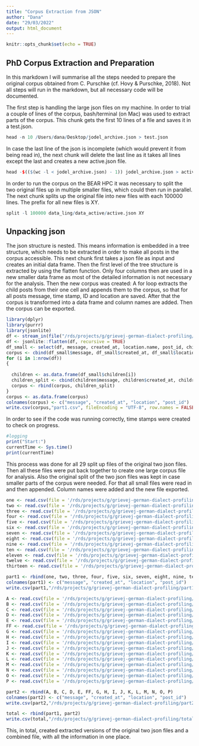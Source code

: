 ```yaml
---
title: "Corpus Extraction from JSON"
author: "Dana"
date: "29/03/2022"
output: html_document
---
```


```r
knitr::opts_chunk$set(echo = TRUE)
```

## PhD Corpus Extraction and Preparation

In this markdown I will summarise all the steps needed to prepare the original corpus obtained from C. Purschke (cf. Hovy & Purschke, 2018). Not all steps will run in the markdown, but all necessary code will be documented. 

The first step is handling the large json files on my machine. In order to trial a couple of lines of the corpus, bash/terminal (on Mac) was used to extract parts of the corpus. This chunk gets the first 10 lines of a file and saves it in a test.json.

```r
head -n 10 /Users/dana/Desktop/jodel_archive.json > test.json
```

In case the last line of the json is incomplete (which would prevent it from being read in), the next chunk will delete the last line as it takes all lines except the last and creates a new active.json file.

```r
head -$(($(wc -l < jodel_archive.json) - 1)) jodel_archive.json > active.json
```

In order to run the corpus on the BEAR HPC it was necessary to split the two original files up in multiple smaller files, which could then run in parallel. The next chunk splits up the original file into new files with each 100000 lines. The prefix for all new files is XY.

```r
split -l 100000 data_ling/data_active/active.json XY
```

## Unpacking json

The json structure is nested. This means information is embedded in a tree structure, which needs to be extracted in order to make all posts in the corpus accessible. This next chunk first takes a json file as input and creates an initial data frame. Then the first level of the tree structure is extracted by using the flatten function. Only four columns then are used in a new smaller data frame as most of the detailed information is not necessary for the analysis. Then the new corpus was created: A for loop  extracts the child posts from their one cell and appends them to the corpus, so that for all posts message, time stamp, ID and location are saved. After that the corpus is transformed into a data frame and column names are added. Then the corpus can be exported.

```r
library(dplyr)
library(purrr)
library(jsonlite)
df <- stream_in(file("/rds/projects/g/grievej-german-dialect-profiling/100k/1.json"))
df <- jsonlite::flatten(df, recursive = TRUE)
df_small <- select(df, message, created_at, location.name, post_id, children)
corpus <- cbind(df_small$message, df_small$created_at, df_small$location.name, df_small$post_id)
for (i in 1:nrow(df))
{
  
  children <- as.data.frame(df_small$children[i])
  children_split <- cbind(children$message, children$created_at, children$location$name, children$post_id)
  corpus <- rbind(corpus, children_split)
}
corpus <- as.data.frame(corpus)
colnames(corpus) <- c("message", "created_at", "location", "post_id")
write.csv(corpus,"part1.csv", fileEncoding = "UTF-8", row.names = FALSE)
```

In order to see if the code was running correctly, time stamps were created to check on progress.

```r
#logging 
print("Start:")
currentTime <- Sys.time()
print(currentTime)
```

This process was done for all 29 split up files of the original two json files. Then all these files were put back together to create one large corpus file for analysis. Also the original split of the two json files was kept in case smaller parts of the corpus were needed.
For that all small files were read in and then appended. Column names were added and the new file exported.

```r
one <- read.csv(file = '/rds/projects/g/grievej-german-dialect-profiling/extracted/1.csv')
two <- read.csv(file = '/rds/projects/g/grievej-german-dialect-profiling/extracted/2.csv')
three <- read.csv(file = '/rds/projects/g/grievej-german-dialect-profiling/extracted/3.csv')
four <- read.csv(file = '/rds/projects/g/grievej-german-dialect-profiling/extracted/4.csv')
five <- read.csv(file = '/rds/projects/g/grievej-german-dialect-profiling/extracted/5.csv')
six <- read.csv(file = '/rds/projects/g/grievej-german-dialect-profiling/extracted/6.csv')
seven <- read.csv(file = '/rds/projects/g/grievej-german-dialect-profiling/extracted/7.csv')
eight <- read.csv(file = '/rds/projects/g/grievej-german-dialect-profiling/extracted/8.csv')
nine <- read.csv(file = '/rds/projects/g/grievej-german-dialect-profiling/extracted/9.csv')
ten <- read.csv(file = '/rds/projects/g/grievej-german-dialect-profiling/extracted/10.csv')
eleven <- read.csv(file = '/rds/projects/g/grievej-german-dialect-profiling/extracted/11.csv')
twelve <- read.csv(file = '/rds/projects/g/grievej-german-dialect-profiling/extracted/12.csv')
thirteen <- read.csv(file = '/rds/projects/g/grievej-german-dialect-profiling/extracted/13.csv')

part1 <- rbind(one, two, three, four, five, six, seven, eight, nine, ten, eleven, twelve, thirteen)
colnames(part1) <- c("message", "created_at", "location", "post_id")
write.csv(part1,"/rds/projects/g/grievej-german-dialect-profiling/part1.csv", fileEncoding = "UTF-8", row.names = FALSE)

A <- read.csv(file = '/rds/projects/g/grievej-german-dialect-profiling/extracted/A.csv')
B <- read.csv(file = '/rds/projects/g/grievej-german-dialect-profiling/extracted/B.csv')
C <- read.csv(file = '/rds/projects/g/grievej-german-dialect-profiling/extracted/C.csv')
D <- read.csv(file = '/rds/projects/g/grievej-german-dialect-profiling/extracted/D.csv')
E <- read.csv(file = '/rds/projects/g/grievej-german-dialect-profiling/extracted/E.csv')
FF <- read.csv(file = '/rds/projects/g/grievej-german-dialect-profiling/extracted/F.csv')
G <- read.csv(file = '/rds/projects/g/grievej-german-dialect-profiling/extracted/G.csv')
H <- read.csv(file = '/rds/projects/g/grievej-german-dialect-profiling/extracted/H.csv')
I <- read.csv(file = '/rds/projects/g/grievej-german-dialect-profiling/extracted/I.csv')
J <- read.csv(file = '/rds/projects/g/grievej-german-dialect-profiling/extracted/J.csv')
K <- read.csv(file = '/rds/projects/g/grievej-german-dialect-profiling/extracted/K.csv')
L <- read.csv(file = '/rds/projects/g/grievej-german-dialect-profiling/extracted/L.csv')
M <- read.csv(file = '/rds/projects/g/grievej-german-dialect-profiling/extracted/M.csv')
N <- read.csv(file = '/rds/projects/g/grievej-german-dialect-profiling/extracted/N.csv')
O <- read.csv(file = '/rds/projects/g/grievej-german-dialect-profiling/extracted/O.csv')
P <- read.csv(file = '/rds/projects/g/grievej-german-dialect-profiling/extracted/P.csv')

part2 <- rbind(A, B, C, D, E, FF, G, H, I, J, K, L, M, N, O, P)
colnames(part2) <- c("message", "created_at", "location", "post_id")
write.csv(part2,"/rds/projects/g/grievej-german-dialect-profiling/part2.csv", fileEncoding = "UTF-8", row.names = FALSE)

total <- rbind(part1, part2)
write.csv(total,"/rds/projects/g/grievej-german-dialect-profiling/total.csv", fileEncoding = "UTF-8", row.names = FALSE)
```

This, in total, created extracted versions of the original two json files and a combined file, with all the information in one place. 

